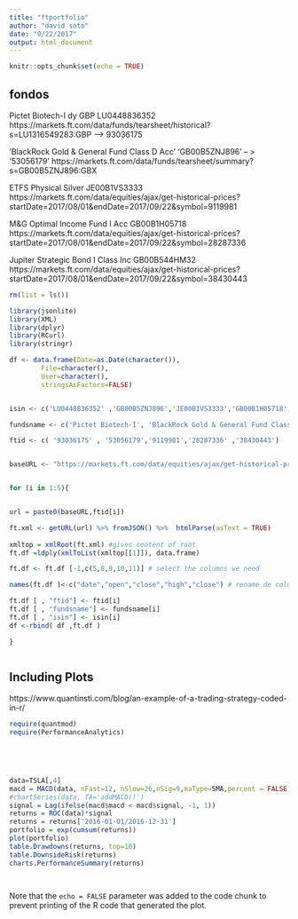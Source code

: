```yaml
---
title: "ftportfolio"
author: "david soto" 
date: "9/22/2017"
output: html_document
---
```


```r
knitr::opts_chunk$set(echo = TRUE)
```

## fondos

Pictet Biotech-I dy GBP	LU0448836352
https://markets.ft.com/data/funds/tearsheet/historical?s=LU1316549283:GBP  --> 93036175

'BlackRock Gold & General Fund Class D Acc'	'GB00B5ZNJ896'  -- > '53056179'
https://markets.ft.com/data/funds/tearsheet/summary?s=GB00B5ZNJ896:GBX


ETFS Physical Silver	JE00B1VS3333
https://markets.ft.com/data/equities/ajax/get-historical-prices?startDate=2017/08/01&endDate=2017/09/22&symbol=9119981


M&G Optimal Income Fund I Acc	GB00B1H05718
https://markets.ft.com/data/equities/ajax/get-historical-prices?startDate=2017/08/01&endDate=2017/09/22&symbol=28287336

Jupiter Strategic Bond I Class Inc	GB00B544HM32
https://markets.ft.com/data/equities/ajax/get-historical-prices?startDate=2017/08/01&endDate=2017/09/22&symbol=38430443



```r
rm(list = ls())

library(jsonlite) 
library(XML)
library(dplyr) 
library(RCurl)
library(stringr)

df <- data.frame(Date=as.Date(character()),
		File=character(), 
		User=character(), 
		stringsAsFactors=FALSE) 


isin <- c('LU0448836352' ,'GB00B5ZNJ896','JE00B1VS3333','GB00B1H05718','GB00B544HM32' )

fundsname <- c('Pictet Biotech-I', 'BlackRock Gold & General Fund Class D Acc', 'ETFS Physical Silver' , 'M&G Optimal Income Fund I Acc', 'Jupiter Strategic Bond I Class Inc'  )

ftid <- c( '93036175' , '53056179','9119981','28287336' ,'38430443')


baseURL <- "https://markets.ft.com/data/equities/ajax/get-historical-prices?startDate=2017/08/01&endDate=2017/09/19&symbol="


for (i in 1:5){


url = paste0(baseURL,ftid[i])

ft.xml <- getURL(url) %>% fromJSON() %>%  htmlParse(asText = TRUE) 
                 
xmltop = xmlRoot(ft.xml) #gives content of root
ft.df =ldply(xmlToList(xmltop[[1]]), data.frame) 

ft.df <- ft.df [-1,c(5,8,9,10,11)] # select the columns we need 

names(ft.df )<-c("date","open","close","high","close") # rename de columms

ft.df [ , "ftid"] <- ftid[i]
ft.df [ , "fundsname"] <- fundsname[i]
ft.df [ , "isin"] <- isin[i]
df <-rbind( df ,ft.df )

}



```

## Including Plots

https://www.quantinsti.com/blog/an-example-of-a-trading-strategy-coded-in-r/


```r

require(quantmod)
require(PerformanceAnalytics)


  
  

data=TSLA[,4]
macd = MACD(data, nFast=12, nSlow=26,nSig=9,maType=SMA,percent = FALSE)
#chartSeries(data, TA='addMACD()')
signal = Lag(ifelse(macd$macd < macd$signal, -1, 1))
returns = ROC(data)*signal
returns = returns['2016-01-01/2016-12-31']
portfolio = exp(cumsum(returns))
plot(portfolio)
table.Drawdowns(returns, top=10)
table.DownsideRisk(returns)
charts.PerformanceSummary(returns)




```

Note that the `echo = FALSE` parameter was added to the code chunk to prevent printing of the R code that generated the plot.
